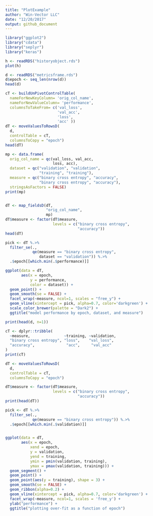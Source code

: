 ```yaml
---
title: "PlotExample"
author: "Win-Vector LLC"
date: "12/20/2017"
output: github_document
---
```


```r
library("ggplot2")
library("cdata")
library("seplyr")
library("keras")

h <- readRDS("historyobject.rds")
plot(h)

d <- readRDS("metricsframe.rds")
d$epoch <- seq_len(nrow(d))
head(d)
```

```r
cT <- buildUnPivotControlTable(
  nameForNewKeyColumn= 'orig_col_name',
  nameForNewValueColumn= 'performance',
  columnsToTakeFrom= c('val_loss',
                       'val_acc',
                       'loss',
                       'acc' ))
dT <- moveValuesToRowsD(
  d,
  controlTable = cT,
  columnsToCopy = "epoch")
head(dT)

mp <- data.frame(
  orig_col_name = qc(val_loss, val_acc, 
                     loss, acc),
  dataset = qc("validation", "validation", 
               "training", "training"),
  measure = qc("binary cross entropy", "accuracy",
               "binary cross entropy", "accuracy"),
  stringsAsFactors = FALSE)
print(mp)


dT <- map_fieldsD(dT, 
                  "orig_col_name",
                  mp)
dT$measure <- factor(dT$measure, 
                     levels = c("binary cross entropy",
                                "accuracy"))
head(dT)

pick <- dT %.>%
  filter_se(.,
            qe(measure == "binary cross entropy",
               dataset == "validation")) %.>%
  .$epoch[[which.min(.$performance)]]

ggplot(data = dT, 
       aes(x = epoch, 
           y = performance,
           color = dataset)) +
  geom_point() +
  geom_smooth(se = FALSE) +
  facet_wrap(~measure, ncol=1, scales = "free_y") +
  geom_vline(xintercept = pick, alpha=0.7, color='darkgreen') +
  scale_color_brewer(palette = "Dark2") + 
  ggtitle("model performance by epoch, dataset, and measure")
```


```r
print(head(d, n=1))

cT <- dplyr::tribble(
  ~measure,               ~training, ~validation,
  "binary cross entropy", "loss",    "val_loss",
  "accuracy",              "acc",     "val_acc"
)
print(cT)

dT <- moveValuesToRowsD(
  d,
  controlTable = cT,
  columnsToCopy = "epoch")

dT$measure <- factor(dT$measure, 
                     levels = c("binary cross entropy",
                                "accuracy"))
print(head(dT))

pick <- dT %.>%
  filter_se(.,
            qe(measure == "binary cross entropy")) %.>%
  .$epoch[[which.min(.$validation)]]


ggplot(data = dT, 
       aes(x = epoch,
           xend = epoch,
           y = validation,
           yend = training,
           ymin = pmin(validation, training),
           ymax = pmax(validation, training))) +
  geom_segment() +
  geom_point() +
  geom_point(aes(y = training), shape = 3) +
  geom_smooth(se = FALSE) +
  geom_ribbon(alpha=0.2) +
  geom_vline(xintercept = pick, alpha=0.7, color='darkgreen') +
  facet_wrap(~measure, ncol=1, scales = 'free_y') +
  ylab("performance") +
  ggtitle("plotting over-fit as a function of epoch")
```
